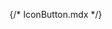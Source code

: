 {/* IconButton.mdx */}
 
 


<Title  /> 

<Subtitle />

## Basic Icon Button

<Canvas of={IconButtonStories.Primary} withToolbar layout='centered'/>

## Sizes

For larger or smaller buttons, use the `size` prop.

<Canvas of={IconButtonStories.Sizes} withToolbar layout='centered' />

## Colors

<Canvas of={IconButtonStories.Colors} withToolbar layout='centered' />

## API

<ArgTypes sort='alpha' />

<ForwardRefNote />
